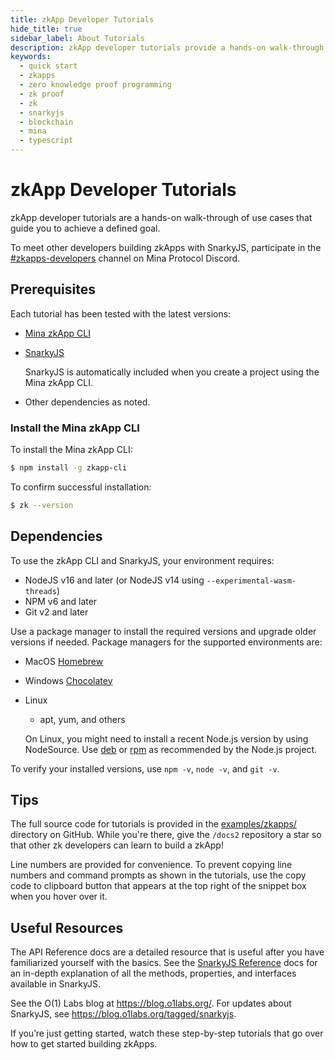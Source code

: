 ```yaml
---
title: zkApp Developer Tutorials
hide_title: true
sidebar_label: About Tutorials
description: zkApp developer tutorials provide a hands-on walk-through of use cases that teach you how to achieve a defined goal.  
keywords:
  - quick start
  - zkapps
  - zero knowledge proof programming
  - zk proof
  - zk
  - snarkyjs
  - blockchain
  - mina
  - typescript
---
```



# zkApp Developer Tutorials

zkApp developer tutorials are a hands-on walk-through of use cases that guide you to achieve a defined goal.

To meet other developers building zkApps with SnarkyJS, participate in the [#zkapps-developers](https://discord.com/login?redirect_to=%2Fchannels%2F484437221055922177%2F915745847692636181) channel on Mina Protocol Discord.

## Prerequisites

Each tutorial has been tested with the latest versions:

- [Mina zkApp CLI](https://github.com/o1-labs/zkapp-cli)
- [SnarkyJS](https://www.npmjs.com/package/snarkyjs)

    SnarkyJS is automatically included when you create a project using the Mina zkApp CLI.

- Other dependencies as noted.

### Install the Mina zkApp CLI

To install the Mina zkApp CLI:

```sh
$ npm install -g zkapp-cli
```

To confirm successful installation:

```sh
$ zk --version
```

## Dependencies

To use the zkApp CLI and SnarkyJS, your environment requires:

- NodeJS v16 and later (or NodeJS v14 using `--experimental-wasm-threads`)
- NPM v6 and later
- Git v2 and later

Use a package manager to install the required versions and upgrade older versions if needed. Package managers for the supported environments are:

- MacOS [Homebrew](https://brew.sh/)
- Windows [Chocolatey](https://chocolatey.org/)
- Linux

  - apt, yum, and others

  On Linux, you might need to install a recent Node.js version by using NodeSource. Use [deb](https://github.com/nodesource/distributions#debinstall) or [rpm](https://github.com/nodesource/distributions#rpminstall) as recommended by the Node.js project.

To verify your installed versions, use `npm -v`, `node -v`, and `git -v`.

## Tips

The full source code for tutorials is provided in  the [examples/zkapps/](https://github.com/o1-labs/docs2/tree/main/examples/zkapps/) directory on GitHub. While you're there, give the `/docs2` repository a star so that other zk developers can learn to build a zkApp! 

Line numbers are provided for convenience. To prevent copying line numbers and command prompts as shown in the tutorials, use the copy code to clipboard button that appears at the top right of the snippet box when you hover over it.

## Useful Resources

The API Reference docs are a detailed resource that is useful after you have familiarized yourself with the basics. See the [SnarkyJS Reference](/zkapps/snarkyjs-reference) docs for an in-depth explanation of all the methods, properties, and interfaces available in SnarkyJS.

See the O(1) Labs blog at https://blog.o1labs.org/. For updates about SnarkyJS, see https://blog.o1labs.org/tagged/snarkyjs.

If you’re just getting started, watch these step-by-step tutorials that go over how to get started building zkApps.
<ResponsiveVideo src="https://www.youtube.com/embed/videoseries?list=PLItixFkgfjYFw6GPqu6vk4NmclOJpT9lE" />
